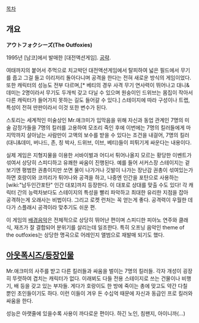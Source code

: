 [[목차]]
== 개요 ==
{{{#!html
<embed allowScriptAccess=always allowFullScreen=true src=http://afbbs.afreeca.com:8080/player.swf?uid=janet&nTitleNo=165553 width=504 height=448></embed>
}}}
'''アウトフォクシーズ(The Outfoxies)'''

1995년 [남코]에서 발매한 [대전액션게임]. [http://janet.egloos.com/4031173 공략].

여태까지의 붙어서 주먹으로 치고박던 대전액션게임에서 탈피하여 넓은 필드에서 무기를 줍고 그걸 들고 이리저리 돌아다니며 공격을 한다는 전혀 새로운 방식의 게임이었다. 또한 캐릭터의 성능도 전부 다르며,[* 베티의 경우 사격 무기 연사력이 뛰어나고 대니&데미는 2명이라서 무기도 두개씩 갖고 다닐 수 있으며 원숭이인 드위브는 몸집이 작아서 다른 캐릭터가 들어가지 못하는 길도 들어갈 수 있다.] 스테이지에 따라 구성이나 트랩, 특성이 전혀 딴판이라서 이것 또한 변수가 된다.

스토리는 세계적인 미술상인 Mr.애크미가 입막음을 위해 자신과 동업 관계인 7명의 미술 감정가들을 7명의 킬러를 고용하여 모조리 죽인 후에 이번에는 7명의 킬러들에게 마지막까지 살아남는 사람만이 고액의 보수를 받을 수 있다는 조건을 내걸어, 7명의 킬러(대니&데미, 버나드, 존, 칭 박사, 드위브, 이브, 베티)들이 피튀기게 싸운다는 내용이다. 

실제 게임은 지형지물을 이용한 서바이벌과 어디서 튀어나올지 모르는 황당한 이벤트가 섞여서 상당히 스피디하고 유쾌한 싸움이 진행된다. 예를 들어 서커스장 스테이지는 겉보기엔 평범한 권총이지만 쏘면 물이 나가거나 깃발이 나가는 장난감 권총이 섞여있는가 하면 호랑이와 코끼리가 튀어나와 공격을 하고, 나중엔 인간을 포탄으로 사용하는 [wiki:"남두인간포탄" 인간 대포]까지 등장한다. 이 대포로 상대를 맞출 수도 있다! 각 캐릭터 간의 능력차보다도 스테이지의 특성을 빨리 파악하고 최대한 유리한 지점을 잡아 공격하는게 오래사는 비법이다. 그리고 로켓 런처는 꼭 얻는게 좋다. 공격력이 우월한 데다가 스플래시 공격이라 맞추기도 쉬운 편.

이 게임의 [http://jun1517.tistory.com/278 배경음악]은 전체적으로 상당히 뛰어난 편이며 스피디한 피아노 연주와 클래식, 재즈가 잘 결합되어 분위기를 살리는데 일조한다. 특히 오프닝 음악인 theme of the outfoxies는 상당한 명곡으로 어레인지 앨범으로 재발매 되기도 했다.

== [[아웃폭시즈/등장인물]] ==
Mr.애크미의 사주를 받고 다른 킬러들과 싸움을 벌이는 7명의 킬러들. 각자 개성이 굉장히 뚜렷하여 겹치는 캐릭터가 없다. 이래뵈도 다들 전용 스테이지로 쓰는 건물이나 비행기, 배 등을 갖고 있는 부자들. 게다가 호랑이도 한 방에 죽이는 총에 맞고도 약간 다칠 뿐인 초인들이기도 하다. 이런 이들이 겨우 돈 수십억 때문에 자신과 동급인 프로 킬러와 싸움을 한다.

성능은 아랫줄에 있을수록 사용이 까다로운 편이다. 하긴 노인, 침팬지, 아이니까(...)
